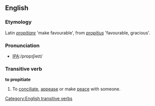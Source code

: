 ==English==

===Etymology===
Latin ''[[propitiare]]'' 'make favourable', from ''[[propitius]]'' 'favourable, gracious'.

===Pronunciation===
*[[w:International Phonetic Alphabet|IPA]]:/prɒpɪʃieɪt/

===Transitive verb===
'''to propitiate'''
#To [[conciliate]], [[appease]] or make [[peace]] with someone.

[[Category:English transitive verbs]]